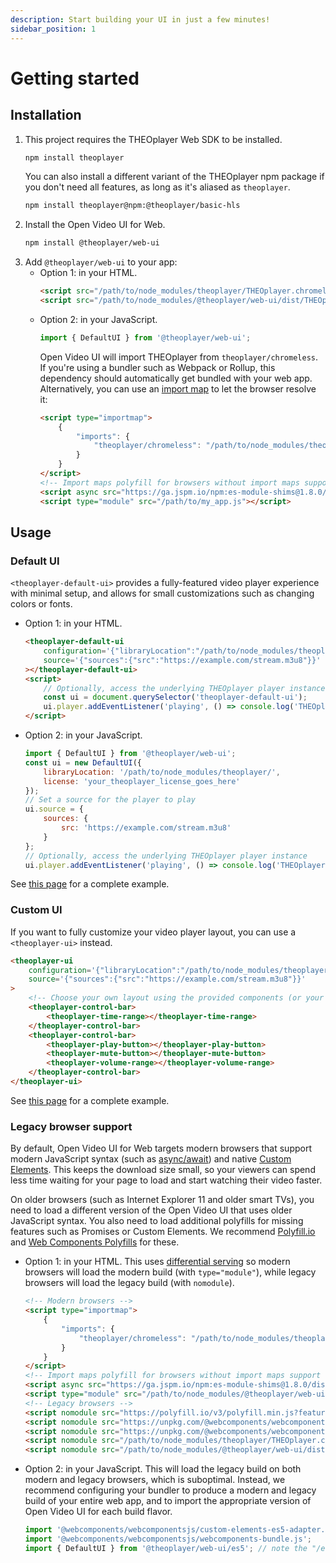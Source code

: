 ```yaml
---
description: Start building your UI in just a few minutes!
sidebar_position: 1
---
```


# Getting started

## Installation

1. This project requires the THEOplayer Web SDK to be installed.
    ```sh
    npm install theoplayer
    ```
    You can also install a different variant of the THEOplayer npm package if you don't need all features, as long as it's aliased as `theoplayer`.
    ```sh
    npm install theoplayer@npm:@theoplayer/basic-hls
    ```
2. Install the Open Video UI for Web.
    ```sh
    npm install @theoplayer/web-ui
    ```
3. Add `@theoplayer/web-ui` to your app:
    - Option 1: in your HTML.
        ```html
        <script src="/path/to/node_modules/theoplayer/THEOplayer.chromeless.js"></script>
        <script src="/path/to/node_modules/@theoplayer/web-ui/dist/THEOplayerUI.js"></script>
        ```
    - Option 2: in your JavaScript.
        ```js
        import { DefaultUI } from '@theoplayer/web-ui';
        ```
        Open Video UI will import THEOplayer from `theoplayer/chromeless`.
        If you're using a bundler such as Webpack or Rollup, this dependency should automatically get bundled with your web app.
        Alternatively, you can use an [import map](https://developer.mozilla.org/en-US/docs/Web/HTML/Element/script/type/importmap) to let the browser resolve it:
        ```html
        <script type="importmap">
            {
                "imports": {
                    "theoplayer/chromeless": "/path/to/node_modules/theoplayer/THEOplayer.chromeless.esm.js"
                }
            }
        </script>
        <!-- Import maps polyfill for browsers without import maps support (e.g. Safari 16.3) -->
        <script async src="https://ga.jspm.io/npm:es-module-shims@1.8.0/dist/es-module-shims.js" crossorigin="anonymous"></script>
        <script type="module" src="/path/to/my_app.js"></script>
        ```

## Usage

### Default UI

`<theoplayer-default-ui>` provides a fully-featured video player experience with minimal setup, and allows for small customizations such as changing colors or fonts.

-   Option 1: in your HTML.
    ```html
    <theoplayer-default-ui
        configuration='{"libraryLocation":"/path/to/node_modules/theoplayer/","license":"your_theoplayer_license_goes_here"}'
        source='{"sources":{"src":"https://example.com/stream.m3u8"}}'
    ></theoplayer-default-ui>
    <script>
        // Optionally, access the underlying THEOplayer player instance
        const ui = document.querySelector('theoplayer-default-ui');
        ui.player.addEventListener('playing', () => console.log('THEOplayer is now playing'));
    </script>
    ```
-   Option 2: in your JavaScript.
    ```js
    import { DefaultUI } from '@theoplayer/web-ui';
    const ui = new DefaultUI({
        libraryLocation: '/path/to/node_modules/theoplayer/',
        license: 'your_theoplayer_license_goes_here'
    });
    // Set a source for the player to play
    ui.source = {
        sources: {
            src: 'https://example.com/stream.m3u8'
        }
    };
    // Optionally, access the underlying THEOplayer player instance
    ui.player.addEventListener('playing', () => console.log('THEOplayer is now playing'));
    ```

See [this page](examples/default-ui.mdx) for a complete example.

### Custom UI

If you want to fully customize your video player layout, you can use a `<theoplayer-ui>` instead.

```html
<theoplayer-ui
    configuration='{"libraryLocation":"/path/to/node_modules/theoplayer/","license":"your_theoplayer_license_goes_here"}'
    source='{"sources":{"src":"https://example.com/stream.m3u8"}}'
>
    <!-- Choose your own layout using the provided components (or your own!) -->
    <theoplayer-control-bar>
        <theoplayer-time-range></theoplayer-time-range>
    </theoplayer-control-bar>
    <theoplayer-control-bar>
        <theoplayer-play-button></theoplayer-play-button>
        <theoplayer-mute-button></theoplayer-mute-button>
        <theoplayer-volume-range></theoplayer-volume-range>
    </theoplayer-control-bar>
</theoplayer-ui>
```

See [this page](examples/custom-ui.mdx) for a complete example.

### Legacy browser support

By default, Open Video UI for Web targets modern browsers that support modern JavaScript syntax (such as [async/await](https://caniuse.com/async-functions)) and native [Custom Elements](https://caniuse.com/custom-elementsv1). This keeps the download size small, so your viewers can spend less time waiting for your page to load and start watching their video faster.

On older browsers (such as Internet Explorer 11 and older smart TVs), you need to load a different version of the Open Video UI that uses older JavaScript syntax. You also need to load additional polyfills for missing features such as Promises or Custom Elements. We recommend [Polyfill.io](https://polyfill.io/) and [Web Components Polyfills](https://github.com/webcomponents/polyfills) for these.

-   Option 1: in your HTML. This uses [differential serving](https://css-tricks.com/differential-serving/) so modern browsers will load the modern build (with `type="module"`), while legacy browsers will load the legacy build (with `nomodule`).

    ```html
    <!-- Modern browsers -->
    <script type="importmap">
        {
            "imports": {
                "theoplayer/chromeless": "/path/to/node_modules/theoplayer/THEOplayer.chromeless.esm.js"
            }
        }
    </script>
    <!-- Import maps polyfill for browsers without import maps support (e.g. Safari 16.3) -->
    <script async src="https://ga.jspm.io/npm:es-module-shims@1.8.0/dist/es-module-shims.js" crossorigin="anonymous"></script>
    <script type="module" src="/path/to/node_modules/@theoplayer/web-ui/dist/THEOplayerUI.mjs"></script>
    <!-- Legacy browsers -->
    <script nomodule src="https://polyfill.io/v3/polyfill.min.js?features=es2015"></script>
    <script nomodule src="https://unpkg.com/@webcomponents/webcomponentsjs@2.8.0/custom-elements-es5-adapter.js"></script>
    <script nomodule src="https://unpkg.com/@webcomponents/webcomponentsjs@2.8.0/webcomponents-bundle.js"></script>
    <script nomodule src="/path/to/node_modules/theoplayer/THEOplayer.chromeless.js"></script>
    <script nomodule src="/path/to/node_modules/@theoplayer/web-ui/dist/THEOplayerUI.es5.js"></script>
    ```

-   Option 2: in your JavaScript. This will load the legacy build on both modern and legacy browsers, which is suboptimal. Instead, we recommend configuring your bundler to produce a modern and legacy build of your entire web app, and to import the appropriate version of Open Video UI for each build flavor.

    ```js
    import '@webcomponents/webcomponentsjs/custom-elements-es5-adapter.js';
    import '@webcomponents/webcomponentsjs/webcomponents-bundle.js';
    import { DefaultUI } from '@theoplayer/web-ui/es5'; // note the "/es5" suffix
    ```
